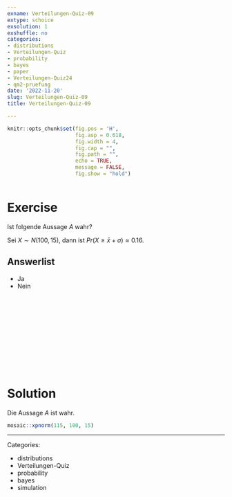 ```yaml
---
exname: Verteilungen-Quiz-09
extype: schoice
exsolution: 1
exshuffle: no
categories:
- distributions
- Verteilungen-Quiz
- probability
- bayes
- paper
- Verteilungen-Quiz24
- qm2-pruefung
date: '2022-11-20'
slug: Verteilungen-Quiz-09
title: Verteilungen-Quiz-09

---
```






```r
knitr::opts_chunk$set(fig.pos = 'H',
                      fig.asp = 0.618,
                      fig.width = 4,
                      fig.cap = "", 
                      fig.path = "",
                      echo = TRUE,
                      message = FALSE,
                      fig.show = "hold")



```






# Exercise

Ist folgende Aussage $A$ wahr?

Sei $X \sim N(100,15)$, dann ist $Pr(X \ge \bar{x} + \sigma) \approx 0.16$.


Answerlist
----------
* Ja
* Nein



</br>
</br>
</br>
</br>
</br>
</br>
</br>
</br>
</br>
</br>

# Solution

Die Aussage $A$ ist wahr.

```r
mosaic::xpnorm(115, 100, 15)
```







---

Categories: 

- distributions
- Verteilungen-Quiz
- probability
- bayes
- simulation

